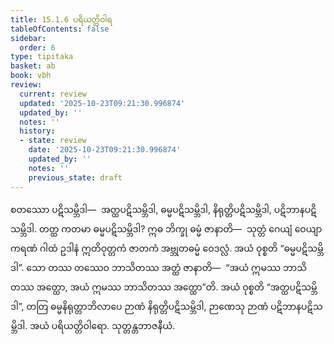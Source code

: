 ```yaml
---
title: 15.1.6 ပရိယတ္တိဝါရ
tableOfContents: false
sidebar:
  order: 6
type: tipitaka
basket: ab
book: vbh
review:
  current: review
  updated: '2025-10-23T09:21:30.996874'
  updated_by: ''
  notes: ''
  history:
  - state: review
    date: '2025-10-23T09:21:30.996874'
    updated_by: ''
    notes: ''
    previous_state: draft
---
```



<ReviewStatus review={frontmatter.review} showDetails={true} />

<HypothesisAnnotation frontmatter={frontmatter} />

<DynamicBreadcrumb />

<Division number="724" book="vbh" e="ch" v="30" p="308">

<Paragraph number="2124" book="vbh">
စတဿော ပဋိသမ္ဘိဒါ—  အတ္ထပဋိသမ္ဘိဒါ, ဓမ္မပဋိသမ္ဘိဒါ, နိရုတ္တိပဋိသမ္ဘိဒါ, ပဋိဘာနပဋိသမ္ဘိဒါ.
</Paragraph>

<Paragraph number="2125" book="vbh">
တတ္ထ ကတမာ ဓမ္မပဋိသမ္ဘိဒါ? ဣဓ ဘိက္ခု ဓမ္မံ ဇာနာတိ—  သုတ္တံ ဂေယျံ ဝေယျာကရဏံ ဂါထံ ဥဒါနံ ဣတိဝုတ္တကံ ဇာတကံ အဗ္ဘုတဓမ္မံ ဝေဒလ္လံ. အယံ ဝုစ္စတိ “ဓမ္မပဋိသမ္ဘိဒါ”. သော တဿ တဿေဝ ဘာသိတဿ အတ္ထံ ဇာနာတိ—  “အယံ ဣမဿ ဘာသိတဿ အတ္ထော, အယံ ဣမဿ ဘာသိတဿ အတ္ထော”တိ. အယံ ဝုစ္စတိ “အတ္ထပဋိသမ္ဘိဒါ”, တတြ ဓမ္မနိရုတ္တာဘိလာပေ ဉာဏံ နိရုတ္တိပဋိသမ္ဘိဒါ, ဉာဏေသု ဉာဏံ ပဋိဘာနပဋိသမ္ဘိဒါ. အယံ ပရိယတ္တိဝါရော.

</Paragraph>
</Division>

<Paragraph number="2126" type="center" book="vbh">
သုတ္တန္တဘာဇနီယံ.
</Paragraph>